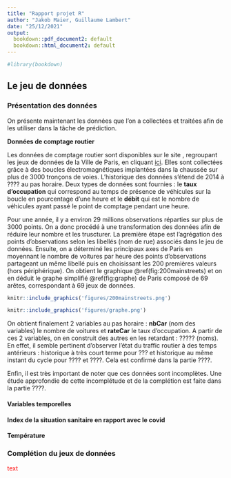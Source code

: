 ```yaml
---
title: "Rapport projet R"
author: "Jakob Maier, Guillaume Lambert"
date: "25/12/2021"
output:
  bookdown::pdf_document2: default
  bookdown::html_document2: default
---
```


```r
#library(bookdown)
```


## Le jeu de données

### Présentation des données

On présente maintenant les données que l'on a collectées et traitées afin de les utiliser dans la tâche de prédiction.

**Données de comptage routier**

Les données de comptage routier sont disponibles sur le site [**\textcolor{blue}{Paris Data}**](https://parisdata.opendatasoft.com/page/home/), regroupant les jeux de données de la Ville de Paris, en cliquant [ici](https://parisdata.opendatasoft.com/explore/dataset/comptages-routiers-permanents-historique/information/). Elles sont collectées grâce à des boucles électromagnétiques implantées dans la chaussée sur plus de 3000 tronçons de voies. L'historique des données s'étend de 2014 à ???? au pas horaire. Deux types de données sont fournies : le **taux d'occupation** qui correspond au temps de présence de véhicules sur la boucle en pourcentage d’une heure et le **débit** qui est  le nombre de véhicules ayant passé le point de comptage pendant une heure. 

Pour une année, il y a environ 29 millions observations réparties sur plus de 3000 points. On a donc procédé à une transformation des données afin de réduire leur nombre et les truscturer. La première étape est l'agrégation des points d'observations selon les libellés (nom de rue) associés dans le jeu de données. Ensuite, on a déterminé les principaux axes de Paris en moyennant le nombre de voitures par heure des points d'observations partageant un même libellé puis en choisissant les 200 premières valeurs (hors périphérique). On obtient le graphique \@ref(fig:200mainstreets) et on en déduit le graphe simplifié \@ref(fig:graphe) de Paris composé de 69 arêtes, correspondant à 69 jeux de données.

```r
knitr::include_graphics('figures/200mainstreets.png')
```

```r
knitr::include_graphics('figures/graphe.png')
```

On obtient finalement 2 variables au pas horaire : **nbCar** (nom des variables) le nombre de voitures et **rateCar** le taux d'occupation. A partir de ces 2 variables, on en construit des autres en les retardant : ????? (noms). En effet, il semble pertinent d'observer l'état du traffic routier à des temps antérieurs : historique à très court terme pour ??? et historique au même instant du cycle pour ???? et ????. Cela est confirmé dans la partie ????.

Enfin, il est très important de noter que ces données sont incomplètes. Une étude approfondie de cette incomplétude et de la complétion est faite dans la partie ????.

#### Variables temporelles

#### Index de la situation sanitaire en rapport avec le covid

#### Température

### Complétion du jeux de données



<span style="color: red;">text</span>






